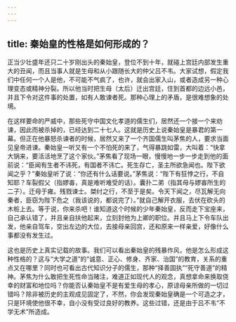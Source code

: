 ```yaml
---
---
---
```

title: 秦始皇的性格是如何形成的？
---




正当少壮盛年还只二十岁刚出头的秦始皇，登位不到十年，就碰上宫廷内部发生重大的丑闻，而且当事人就是生母和从小跟随长大的仲父吕不韦。大家试想，假定我们中任何一个人是他，不可能不气疯了，也许，就会出家入山，或者造成另一种心理变态或精神分裂。所以他当时把生母（太后）迁出宫廷，住到首都的边远小邑，并且下令对这件事的处置，如有人敢谏者死。那种心理上的矛盾，是很难想象的处境。

在这样要命的严威中，那些死守中国文化孝道的儒生们，居然还一个接一个来劝谏，因此而被杀掉的，已经达到二十七人。这就是历史上说秦始皇是暴君的第一幕。但正在他暴怒杀谏者的时候，居然又来了一个齐国儒生叫茅焦的人，要求当面见皇帝进谏。秦始皇一听又有一个不怕死的来了，气得暴跳如雷，大叫着：“快拿大锅来，要活活地烹了这个家伙。”茅焦看了现场一眼，慢慢地一步一步走到他的面前说：“臣闻有生者不讳死，有国者不讳亡。死生存亡，圣主所欲急闻也。陛下欲闻之乎？”秦始皇听了说：“你还有什么话要说。”茅焦说：“陛下有狂悖之行，不自知耶？车裂假父（指嫪毐，真是难听难受的话）。囊扑二弟（指其母与嫪毐所生的二子）。迁母于雍。残戮谏士。桀纣之行，不至于是矣。令天下闻之，尽瓦解无向秦者，臣窃为陛下危之（我该说的，都说完了）。”就自己解开衣服，去伏在砍头的木桩上去。等于说，你来杀吧！谁知道这个时候的少年秦始皇，反而走下宝座来，自己承认错了，并且亲自扶他起来，立刻封他为上卿的职位。并且马上下令车队出发，他亲自驾车，空出左边的大位，去接母亲回宫，还和原来一样亲爱，好像什么事都没有发生过。

这也是历史上真实记载的故事。我们可以看出秦始皇的残暴作风，他是怎么形成这种性格的？这与“大学之道”的“诚意、正心、修身、齐家、治国”的教育，关系的重点又在哪里？同时也可看出古代知识分子的儒生，那种“择善固执”“死守善道”的精神。茅焦为什么敢把生死性命当赌注，难道正如现代人的观念，真想拿命来换取侥幸的财富和地位吗？你能否认秦始皇不是有爱生母的孝心，原谅母亲所做的一切过错吗？除非被历史的主观成见固定了，不然，你会发现秦始皇确是一个可造之才，只是环境使他很不幸，自小没有受过良好的教养。这些过错，还是由于吕不韦“不学无术”所造成。